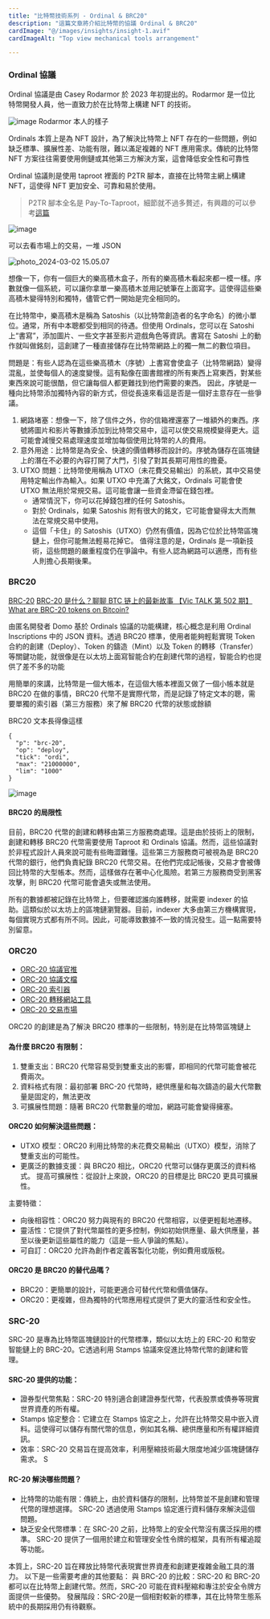 ```yaml
---
title: "比特幣技術系列 - Ordinal & BRC20"
description: "這篇文章將介紹比特幣的協議 Ordinal & BRC20"
cardImage: "@/images/insights/insight-1.avif"
cardImageAlt: "Top view mechanical tools arrangement"

---
```

### Ordinal 協議

Ordinal 協議是由 Casey Rodarmor 於 2023 年初提出的。Rodarmor 是一位比特幣開發人員，他一直致力於在比特幣上構建 NFT 的技術。

![image](https://hackmd.io/_uploads/Syg4DH3np.png)
Rodarmor 本人的樣子

Ordinals 本質上是為 NFT 設計，為了解決比特幣上 NFT 存在的一些問題，例如缺乏標準、擴展性差、功能有限，難以滿足複雜的 NFT 應用需求。傳統的比特幣 NFT 方案往往需要使用側鏈或其他第三方解決方案，這會降低安全性和可靠性

Ordinal 協議則是使用 taproot 裡面的 P2TR 腳本，直接在比特幣主網上構建 NFT，這使得 NFT 更加安全、可靠和易於使用。

> P2TR 腳本全名是 Pay-To-Taproot，細節就不過多贅述，有興趣的可以參考[這篇](https://blog.safeheron.com/blog/v/jian-ti-zhong-wen-2/safeheron-dong-cha/an-quan-lu-wen-zhang/bitcoin-taproot-sheng-ji-hou-dui-jiao-yi-yin-si-xing-dai-lai-de-bian-hua)

![image](https://hackmd.io/_uploads/ByyP84sna.png)

可以去看市場上的交易，一堆 JSON

![photo_2024-03-02 15.05.07](https://hackmd.io/_uploads/SkO61Ugap.jpg)

想像一下，你有一個巨大的樂高積木盒子，所有的樂高積木看起來都一模一樣。序數就像一個系統，可以讓你拿單一樂高積木並用記號筆在上面寫字。這使得這些樂高積木變得特別和獨特，儘管它們一開始是完全相同的。

在比特幣中，樂高積木是稱為 Satoshis（以比特幣創造者的名字命名）的微小單位。通常，所有中本聰都受到相同的待遇。但使用 Ordinals，您可以在 Satoshi 上“書寫”，添加圖片、一些文字甚至影片遊戲角色等資訊。書寫在 Satoshi 上的動作就叫做銘刻，這創建了一種直接儲存在比特幣網路上的獨一無二的數位項目。

問題是：有些人認為在這些樂高積木（序號）上書寫會使盒子（比特幣網路）變得混亂，並使每個人的速度變慢。這有點像在圖書館裡的所有東西上寫東西，對某些東西來說可能很酷，但它讓每個人都更難找到他們需要的東西。 因此，序號是一種向比特幣添加獨特內容的新方式，但從長遠來看這是否是一個好主意存在一些爭議。

1. 網路堵塞：想像一下，除了信件之外，你的信箱裡還塞了一堆額外的東西。序號將圖片和影片等數據添加到比特幣交易中，這可以使交易規模變得更大。這可能會減慢交易處理速度並增加每個使用比特幣的人的費用。
2. 意外用途：比特幣是為安全、快速的價值轉移而設計的。序號為儲存在區塊鏈上的潛在不必要的內容打開了大門，引發了對其長期可用性的擔憂。
3. UTXO 問題：比特幣使用稱為 UTXO（未花費交易輸出）的系統，其中交易使用特定輸出作為輸入。如果 UTXO 中充滿了大銘文，Ordinals 可能會使 UTXO 無法用於常規交易。這可能會讓一些資金滯留在錢包裡。
   - 通常情況下，你可以花掉錢包裡的任何 Satoshis。
   - 對於 Ordinals，如果 Satoshis 附有很大的銘文，它可能會變得太大而無法在常規交易中使用。
   - 這個「卡住」的 Satoshis（UTXO）仍然有價值，因為它位於比特幣區塊鏈上，但你可能無法輕易花掉它。 值得注意的是，Ordinals 是一項新技術，這些問題的嚴重程度仍在爭論中。有些人認為網路可以適應，而有些人則擔心長期後果。

### BRC20

[BRC-20](https://www.brc-20.io/)
[BRC-20 是什么？聊聊 BTC 链上的最新故事 【Vic TALK 第 502 期】](https://youtu.be/3Zmrirgk0IA?si=ZXoXv36WrAvP97PZ)
[What are BRC-20 tokens on Bitcoin?](https://mythbtc.xyz/brc-20-token-standard-bitcoin/)

由匿名開發者 Domo 基於 Ordinals 協議的功能構建，核心概念是利用 Ordinal Inscriptions 中的 JSON 資料。透過 BRC20 標準，使用者能夠輕鬆實現 Token 合約的創建（Deploy）、Token 的鑄造（Mint）以及 Token 的轉移（Transfer）等關鍵功能，就很像是在以太坊上面寫智能合約在創建代幣的過程，智能合約也提供了差不多的功能

用簡單的來講，比特幣是一個大帳本，在這個大帳本裡面又做了一個小帳本就是 BRC20 在做的事情，BRC20 代幣不是實際代幣，而是記錄了特定文本的聰，需要單獨的索引器（第三方服務）來了解 BRC20 代幣的狀態或餘額

BRC20 文本長得像這樣

```
{
  "p": "brc-20",
  "op": "deploy",
  "tick": "ordi",
  "max": "21000000",
  "lim": "1000"
}
```

![image](https://hackmd.io/_uploads/By7XIPl6p.png)

#### BRC20 的局限性

目前，BRC20 代幣的創建和轉移由第三方服務商處理。這是由於技術上的限制，創建和轉移 BRC20 代幣需要使用 Taproot 和 Ordinals 協議。然而，這些協議對於非程式設計人員來說可能有些晦澀難懂。這些第三方服務商可被視為是 BRC20 代幣的銀行，他們負責紀錄 BRC20 代幣交易。在他們完成記帳後，交易才會被傳回比特幣的大型帳本。然而，這樣做存在著中心化風險。若第三方服務商受到黑客攻擊，則 BRC20 代幣可能會遺失或無法使用。

所有的數據都被記錄在比特幣上，但要確認誰向誰轉移，就需要 indexer 的協助。這類似於以太坊上的區塊鏈瀏覽器。目前，indexer 大多由第三方機構實現，每個實現方式都有所不同。因此，可能導致數據不一致的情況發生。這一點需要特別留意。

### ORC20

- [ORC-20 協議官推](https://twitter.com/orc20protocol)
- [ORC-20 協議文檔](https://orc20protocol.gitbook.io/)
- [ORC-20 索引器](http://20scan.com/indexer)
- [ORC-20 轉移網站工具](http://wallet.20scan.com)
- [ORC-20 交易市場](https://preview.xrcswap.org/marketplace?or)

ORC20 的創建是為了解決 BRC20 標準的一些限制，特別是在比特幣區塊鏈上

#### 為什麼 BRC20 有限制：

1. 雙重支出：BRC20 代幣容易受到雙重支出的影響，即相同的代幣可能會被花費兩次。
2. 資料格式有限：最初部署 BRC-20 代幣時，總供應量和每次鑄造的最大代幣數量是固定的，無法更改
3. 可擴展性問題：隨著 BRC20 代幣數量的增加，網路可能會變得擁塞。

#### ORC20 如何解決這些問題：

- UTXO 模型：ORC20 利用比特幣的未花費交易輸出（UTXO）模型，消除了雙重支出的可能性。
- 更廣泛的數據支援：與 BRC20 相比，ORC20 代幣可以儲存更廣泛的資料格式。 提高可擴展性：從設計上來說，ORC20 的目標是比 BRC20 更具可擴展性。

主要特徵：

- 向後相容性：ORC20 努力與現有的 BRC20 代幣相容，以便更輕鬆地遷移。
- 靈活性：它提供了對代幣屬性的更多控制，例如初始供應量、最大供應量，甚至以後更新這些屬性的能力（這是一些人爭論的焦點）。
- 可自訂：ORC20 允許為創作者定義客製化功能，例如費用或版稅。

#### ORC20 是 BRC20 的替代品嗎？

- BRC20：更簡單的設計，可能更適合可替代代幣和價值儲存。
- ORC20：更複雜，但為獨特的代幣應用程式提供了更大的靈活性和安全性。

### SRC-20

SRC-20 是專為比特幣區塊鏈設計的代幣標準，類似以太坊上的 ERC-20 和幣安智能鏈上的 BRC-20。它透過利用 Stamps 協議來促進比特幣代幣的創建和管理。

#### SRC-20 提供的功能：

- 證券型代幣焦點：SRC-20 特別適合創建證券型代幣，代表股票或債券等現實世界資產的所有權。
- Stamps 協定整合：它建立在 Stamps 協定之上，允許在比特幣交易中嵌入資料。這使得可以儲存有關代幣的信息，例如其名稱、總供應量和所有權詳細資訊。
- 效率：SRC-20 交易旨在提高效率，利用壓縮技術最大限度地減少區塊鏈儲存需求。 S

#### RC-20 解決哪些問題？

- 比特幣的功能有限：傳統上，由於資料儲存的限制，比特幣並不是創建和管理代幣的理想選擇。 SRC-20 透過使用 Stamps 協定進行資料儲存來解決這個問題。
- 缺乏安全代幣標準：在 SRC-20 之前，比特幣上的安全代幣沒有廣泛採用的標準。 SRC-20 提供了一個用於建立和管理安全性令牌的框架，具有所有權追蹤等功能。

本質上，SRC-20 旨在釋放比特幣代表現實世界資產和創建更複雜金融工具的潛力。 以下是一些需要考慮的其他要點： 與 BRC-20 的比較：SRC-20 和 BRC-20 都可以在比特幣上創建代幣。然而，SRC-20 可能在資料壓縮和專注於安全令牌方面提供一些優勢。 發展階段：SRC-20是一個相對較新的標準，其在比特幣生態系統中的長期採用仍有待觀察。
